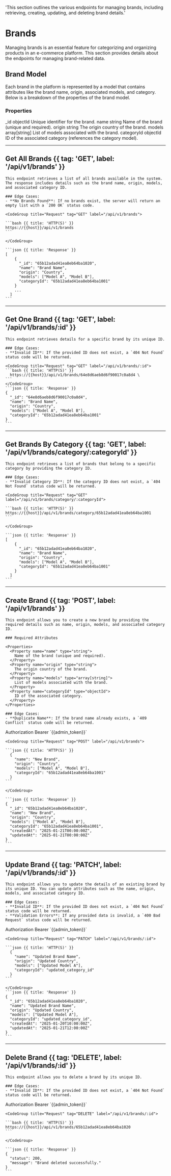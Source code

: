 
  'This section outlines the various endpoints for managing brands, including retrieving, creating, updating, and deleting brand details.'

# Brands

Managing brands is an essential feature for categorizing and organizing products in an e-commerce platform. This section provides details about the endpoints for managing brand-related data.

## Brand Model

Each brand in the platform is represented by a model that contains attributes like the brand name, origin, associated models, and category. Below is a breakdown of the properties of the brand model.

### Properties

<CompactTable>
  <CompactRow>
    <CompactCell code>_id</CompactCell>
    <CompactCell type>objectId</CompactCell>
    <CompactCell>Unique identifier for the brand.</CompactCell>
  </CompactRow>
  <CompactRow>
    <CompactCell code>name</CompactCell>
    <CompactCell type>string</CompactCell>
    <CompactCell>Name of the brand (unique and required).</CompactCell>
  </CompactRow>
  <CompactRow>
    <CompactCell code>origin</CompactCell>
    <CompactCell type>string</CompactCell>
    <CompactCell>The origin country of the brand.</CompactCell>
  </CompactRow>
  <CompactRow>
    <CompactCell code>models</CompactCell>
    <CompactCell type>array[string]</CompactCell>
    <CompactCell>List of models associated with the brand.</CompactCell>
  </CompactRow>
  <CompactRow>
    <CompactCell code>categoryId</CompactCell>
    <CompactCell type>objectId</CompactCell>
    <CompactCell>
      ID of the associated category (references the category model).
    </CompactCell>
  </CompactRow>
</CompactTable>

---

## Get All Brands {{ tag: 'GET', label: '/api/v1/brands' }}

<Row>
  <Col>

    This endpoint retrieves a list of all brands available in the system. The response includes details such as the brand name, origin, models, and associated category ID.

    ### Edge Cases:
    - **No Brands Found**: If no brands exist, the server will return an empty list with a `200 OK` status code.

  </Col>
  <Col sticky>

    <CodeGroup title="Request" tag="GET" label="/api/v1/brands">

    ```bash {{ title: 'HTTP(S)' }}
    https://{{host}}/api/v1/brands
    ```

    </CodeGroup>

    ```json {{ title: 'Response' }}
    [
        {
          "_id": "65b12adad41ea8eb64ba1020",
          "name": "Brand Name",
          "origin": "Country",
          "models": ["Model A", "Model B"],
          "categoryId": "65b12adad41ea8eb64ba1001"
        }
        ...
      ]
    ```

  </Col>
</Row>

---

## Get One Brand {{ tag: 'GET', label: '/api/v1/brands/:id' }}

<Row>
  <Col>

    This endpoint retrieves details for a specific brand by its unique ID.

    ### Edge Cases:
    - **Invalid ID**: If the provided ID does not exist, a `404 Not Found` status code will be returned.

  </Col>
  <Col sticky>

    <CodeGroup title="Request" tag="GET" label="/api/v1/brands/:id">
    ```bash {{ title: 'HTTP(S)' }}
      https://{{host}}/api/v1/brands/64e8d6aeb8d6f90017c0a8d4 \
    ```
    </CodeGroup>
    ```json {{ title: 'Response' }}
    {
      "_id": "64e8d6aeb8d6f90017c0a8d4",
      "name": "Brand Name",
      "origin": "Country",
      "models": ["Model A", "Model B"],
      "categoryId": "65b12adad41ea8eb64ba1001"
    }
    ```

  </Col>
</Row>

---

## Get Brands By Category {{ tag: 'GET', label: '/api/v1/brands/category/:categoryId' }}

<Row>
  <Col>

    This endpoint retrieves a list of brands that belong to a specific category by providing the category ID.

    ### Edge Cases:
    - **Invalid Category ID**: If the category ID does not exist, a `404 Not Found` status code will be returned.

  </Col>
  <Col sticky>

    <CodeGroup title="Request" tag="GET" label="/api/v1/brands/category/:categoryId">

    ```bash {{ title: 'HTTP(S)' }}
    https://{{host}}/api/v1/brands/category/65b12adad41ea8eb64ba1001
    ```

    </CodeGroup>

    ```json {{ title: 'Response' }}
    [
        {
          "_id": "65b12adad41ea8eb64ba1020",
          "name": "Brand Name",
          "origin": "Country",
          "models": ["Model A", "Model B"],
          "categoryId": "65b12adad41ea8eb64ba1001"
        }
      ]
    ```

  </Col>
</Row>

---

## Create Brand {{ tag: 'POST', label: '/api/v1/brands' }}

<Row>
  <Col>

    This endpoint allows you to create a new brand by providing the required details such as name, origin, models, and associated category ID.

    ### Required Attributes

    <Properties>
      <Property name="name" type="string">
        Name of the brand (unique and required).
      </Property>
      <Property name="origin" type="string">
        The origin country of the brand.
      </Property>
      <Property name="models" type="array[string]">
        List of models associated with the brand.
      </Property>
      <Property name="categoryId" type="objectId">
        ID of the associated category.
      </Property>
    </Properties>

    ### Edge Cases:
    - **Duplicate Name**: If the brand name already exists, a `409 Conflict` status code will be returned.

  </Col>
  <Col sticky>
  <CompactTable heading="Headers" hasHeader={false}>
  <CompactRow>
    <CompactCell>Authorization</CompactCell>
    <CompactCell isLast>Bearer `{{admin_token}}` </CompactCell>
  </CompactRow>
</CompactTable>

    <CodeGroup title="Request" tag="POST" label="/api/v1/brands">

    ```json {{ title: 'HTTP(S)' }}
      {
        "name": "New Brand",
        "origin": "Country",
        "models": ["Model A", "Model B"],
        "categoryId": "65b12adad41ea8eb64ba1001"
      }
    ```

    </CodeGroup>

    ```json {{ title: 'Response' }}
    {
      "_id": "65b12adad41ea8eb64ba1020",
      "name": "New Brand",
      "origin": "Country",
      "models": ["Model A", "Model B"],
      "categoryId": "65b12adad41ea8eb64ba1001",
      "createdAt": "2025-01-21T00:00:00Z",
      "updatedAt": "2025-01-21T00:00:00Z"
    }
    ```

  </Col>
</Row>

---

## Update Brand {{ tag: 'PATCH', label: '/api/v1/brands/:id' }}

<Row>
  <Col>

    This endpoint allows you to update the details of an existing brand by its unique ID. You can update attributes such as the name, origin, models, and associated category ID.

    ### Edge Cases:
    - **Invalid ID**: If the provided ID does not exist, a `404 Not Found` status code will be returned.
    - **Validation Errors**: If any provided data is invalid, a `400 Bad Request` status code will be returned.

  </Col>
  <Col sticky>
  <CompactTable heading="Headers" hasHeader={false}>
  <CompactRow>
    <CompactCell>Authorization</CompactCell>
    <CompactCell isLast>Bearer `{{admin_token}}` </CompactCell>
  </CompactRow>
</CompactTable>

    <CodeGroup title="Request" tag="PATCH" label="/api/v1/brands/:id">

    ```json {{ title: 'HTTP(S)' }}
      {
        "name": "Updated Brand Name",
        "origin": "Updated Country",
        "models": ["Updated Model A"],
        "categoryId": "updated_category_id"
      }
    ```

    </CodeGroup>
    ```json {{ title: 'Response' }}
    {
      "_id": "65b12adad41ea8eb64ba1020",
      "name": "Updated Brand Name",
      "origin": "Updated Country",
      "models": ["Updated Model A"],
      "categoryId": "updated_category_id",
      "createdAt": "2025-01-20T10:00:00Z",
      "updatedAt": "2025-01-21T12:00:00Z"
    }
    ```

  </Col>
</Row>

---

## Delete Brand {{ tag: 'DELETE', label: '/api/v1/brands/:id' }}

<Row>
  <Col>

    This endpoint allows you to delete a brand by its unique ID.

    ### Edge Cases:
    - **Invalid ID**: If the provided ID does not exist, a `404 Not Found` status code will be returned.

  </Col>
  <Col sticky>
  <CompactTable heading="Headers" hasHeader={false}>
  <CompactRow>
    <CompactCell>Authorization</CompactCell>
    <CompactCell isLast>Bearer `{{admin_token}}` </CompactCell>
  </CompactRow>
</CompactTable>

    <CodeGroup title="Request" tag="DELETE" label="/api/v1/brands/:id">

    ```bash {{ title: 'HTTP(S)' }}
    https://{{host}}/api/v1/brands/65b12adad41ea8eb64ba1020
    ```

    </CodeGroup>

    ```json {{ title: 'Response' }}
    {
      "status": 200,
      "message": "Brand deleted successfully."
    }
    ```

  </Col>
</Row>
